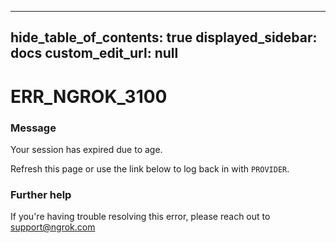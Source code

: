 
---
hide_table_of_contents: true
displayed_sidebar: docs
custom_edit_url: null
---


# ERR_NGROK_3100

### Message
Your session has expired due to age.

Refresh this page or use the link below to log back in with `PROVIDER`.

### Further help
If you're having trouble resolving this error, please reach out to [support@ngrok.com](mailto:support@ngrok.com?subject=Help%20with%20ERR_NGROK_3100)


<ErrorDetails error='err_ngrok_3100' />
